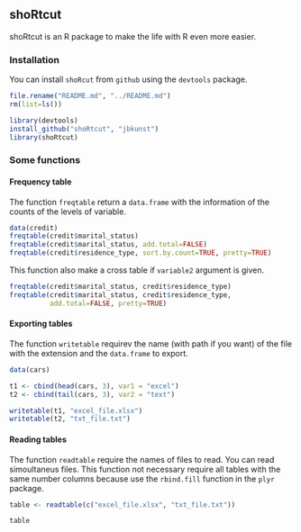 ## shoRtcut

shoRtcut is an R package to make the life with R even more easier.

### Installation

You can install `shoRcut` from `github` using the `devtools` package.

```r
file.rename("README.md", "../README.md")
rm(list=ls())
```



```r
library(devtools)
install_github("shoRtcut", "jbkunst")
library(shoRtcut)
```




### Some functions

#### Frequency table

The function `freqtable` return a `data.frame` with the information of the counts of the levels of variable.

```r
data(credit)
freqtable(credit$marital_status)
freqtable(credit$marital_status, add.total=FALSE)
freqtable(credit$residence_type, sort.by.count=TRUE, pretty=TRUE)
```

This function also make a cross table if `variable2` argument is given.

```r
freqtable(credit$marital_status, credit$residence_type)
freqtable(credit$marital_status, credit$residence_type,
          add.total=FALSE, pretty=TRUE)
```


#### Exporting tables

The function `writetable` requirev the name (with path if you want) of the file with the extension and the `data.frame` to export. 

```r
data(cars)

t1 <- cbind(head(cars, 3), var1 = "excel")
t2 <- cbind(tail(cars, 3), var2 = "text")

writetable(t1, "excel_file.xlsx")
writetable(t2, "txt_file.txt")
```

#### Reading tables

The function `readtable` require the names of files to read. You can read simoultaneus files. This function not necessary require all tables with the same number columns because use the `rbind.fill` function in the `plyr` package.


```r
table <- readtable(c("excel_file.xlsx", "txt_file.txt"))
```
```r
table
```

